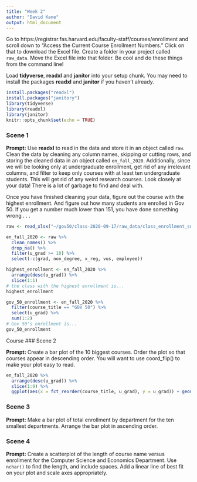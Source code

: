 ```yaml
---
title: "Week 2"
author: "David Kane"
output: html_document
---
```


Go to https://registrar.fas.harvard.edu/faculty-staff/courses/enrollment and scroll down to "Access the Current Course Enrollment Numbers." Click on that to download the Excel file. Create a folder in your project called `raw_data`. Move the Excel file into that folder. Be cool and do these things from the command line!

Load **tidyverse**, **readxl** and **janitor** into your setup chunk. You may need to install the packages **readxl** and **janitor** if you haven't already.

```r
install.packages("readxl")
install.packages("janitory")
library(tidyverse)
library(readxl)
library(janitor)
knitr::opts_chunk$set(echo = TRUE)
```

### Scene 1

**Prompt:** Use **readxl** to read in the data and store it in an object called `raw`. Clean the data by cleaning any column names, skipping or cutting rows, and storing the cleaned data in an object called `en_fall_2020`. Additionally, since we will be looking only at undergraduate enrollment, get rid of any irrelevant columns, and filter to keep only courses with at least ten undergraduate students. This will get rid of any weird research courses. Look closely at your data! There is a lot of garbage to find and deal with.

Once you have finished cleaning your data, figure out the course with the highest enrollment. And figure out how many students are enrolled in Gov 50. If you get a number much lower than 151, you have done something wrong . . .


```r
raw <- read_xlsx("~/gov50/class-2020-09-17/raw_data/class_enrollment_summary_by_term_9-17-2020.xlsx", skip = 3)

en_fall_2020 <- raw %>%  
  clean_names() %>%
  drop_na() %>%
  filter(u_grad >= 10) %>%
  select(-c(grad, non_degree, x_reg, vus, employee))

highest_enrollment <- en_fall_2020 %>%  
  arrange(desc(u_grad)) %>%
  slice(1:1)
# the class with the highest enrollment is...
highest_enrollment

gov_50_enrollment <- en_fall_2020 %>%
  filter(course_title == "GOV 50") %>%
  select(u_grad) %>%
  sum(1:2)
# Gov 50's enrollment is...
gov_50_enrollment

```
Course
### Scene 2

**Prompt:** Create a bar plot of the 10 biggest courses. Order the plot so that courses appear in descending order. You will want to use coord_flip() to make your plot easy to read.

```r
en_fall_2020 %>%
  arrange(desc(u_grad)) %>%
  slice(1:9) %>%
  ggplot(aes(x = fct_reorder(course_title, u_grad), y = u_grad)) + geom_col() + coord_flip()
```
### Scene 3

**Prompt:** Make a bar plot of total enrollment by department for the ten smallest departments. Arrange the bar plot in ascending order.



### Scene 4

**Prompt:** Create a scatterplot of the length of course name versus enrollment for the Computer Science and Economics Department. Use `nchar()` to find the length, and include spaces. Add a linear line of best fit on your plot and scale axes appropriately.


